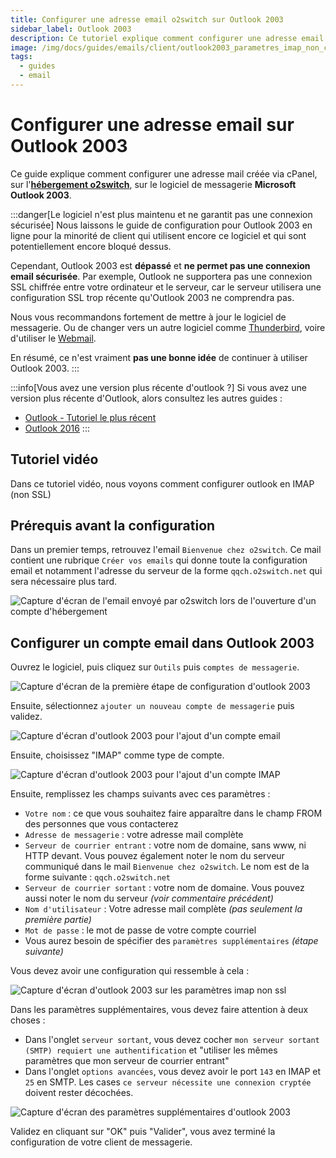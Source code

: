```yaml
---
title: Configurer une adresse email o2switch sur Outlook 2003
sidebar_label: Outlook 2003
description: Ce tutoriel explique comment configurer une adresse email o2switch sur Outlook 2003
image: /img/docs/guides/emails/client/outlook2003_parametres_imap_non_chiffre.png
tags:
  - guides
  - email
---
```


# Configurer une adresse email sur Outlook 2003 

Ce guide explique comment configurer une adresse mail créée via cPanel, sur l'**[hébergement
o2switch](https://www.o2switch.fr/hebergement-illimite/)**, sur  le logiciel de messagerie **Microsoft Outlook
2003**.

:::danger[Le logiciel n'est plus maintenu et ne garantit pas une connexion sécurisée]
Nous laissons le guide de configuration pour Outlook 2003 en ligne pour la minorité de client qui utilisent encore ce
logiciel et qui sont potentiellement encore bloqué dessus.

Cependant, Outlook 2003 est **dépassé** et **ne permet pas une connexion email sécurisée**. Par exemple, Outlook ne
supportera pas une connexion SSL chiffrée entre votre ordinateur et le serveur, car le serveur utilisera une
configuration SSL trop récente qu'Outlook 2003 ne comprendra pas.

Nous vous recommandons fortement de mettre à jour le logiciel de messagerie. Ou de changer vers un autre logiciel comme
[Thunderbird](/guides/emails/client/configurer-thunderbird), voire d'utiliser le [Webmail](/guides/emails/webmail/). 

En résumé, ce n'est vraiment **pas une bonne idée** de continuer à utiliser Outlook 2003.
:::

:::info[Vous avez une version plus récente d'outlook ?]
Si vous avez une version plus récente d'Outlook, alors consultez les autres guides : 
- [Outlook - Tutoriel le plus récent](/guides/emails/client/configurer-outlook)
- [Outlook 2016](/guides/emails/client/configurer-outlook-2016)
:::

## Tutoriel vidéo

Dans ce tutoriel vidéo, nous voyons comment configurer outlook en IMAP (non SSL)

<YoutubeVideo id='u0ouJ5vPvHc' title="Comment configurer Outlook 2003 en IMAP non SSL ?"/>

## Prérequis avant la configuration

Dans un premier temps, retrouvez l'email `Bienvenue chez o2switch`. Ce mail contient une rubrique `Créer vos emails` qui
donne toute la configuration email et notamment l'adresse du serveur de la forme `qqch.o2switch.net` qui sera nécessaire
plus tard.

<Image
    src="/img/docs/guides/emails/client/mail-bienvenue-configuration.png"
    title="Le mail Bienvenue chez o2switch contient toute la configuration à utiliser pour les emails"
    caption="Le mail bienvenue chez o2switch contient la configuration à utiliser"
    alt="Capture d'écran de l'email envoyé par o2switch lors de l'ouverture d'un compte d'hébergement"
/>


## Configurer un compte email dans Outlook 2003

Ouvrez le logiciel, puis cliquez sur `Outils` puis `comptes de messagerie`.

<Image
    src="/img/docs/guides/emails/client/outlook2003_comptes_messagerie.png"
    title="Première étape pour configurer outlook 2003"
    caption="Première étape de la configuration d'un compte sur Outlook 2003"
    alt="Capture d'écran de la première étape de configuration d'outlook 2003"
/>

Ensuite, sélectionnez `ajouter un nouveau compte de messagerie` puis validez.

<Image
    src="/img/docs/guides/emails/client/outlook2003_ajouter_compte.png"
    title="Ajout d'un compte de messagerie dans outlook 2003"
    caption="Ajout d'un nouveau compte de messagerie"
    alt="Capture d'écran d'outlook 2003 pour l'ajout d'un compte email"
/>

Ensuite, choisissez "IMAP" comme type de compte.

<Image
    src="/img/docs/guides/emails/client/outlook2003_choix_imap.png"
    title="Configuration d'un compte mail IMAP dans Outlook"
    caption="Configuration d'un compte en IMAP"
    alt="Capture d'écran d'outlook 2003 pour l'ajout d'un compte IMAP"
/>

Ensuite, remplissez les champs suivants avec ces paramètres :
  * `Votre nom` : ce que vous souhaitez faire apparaître dans le champ FROM des personnes que vous contacterez
  * `Adresse de messagerie` : votre adresse mail complète
  * `Serveur de courrier entrant` : votre nom de domaine, sans www, ni HTTP devant. Vous pouvez également noter le nom
    du serveur communiqué dans le mail `Bienvenue chez o2switch`. Le nom est de la forme suivante : `qqch.o2switch.net`
  * `Serveur de courrier sortant` : votre nom de domaine. Vous pouvez aussi noter le nom du serveur *(voir commentaire
    précédent)*
  * `Nom d'utilisateur` : Votre adresse mail complète *(pas seulement la première partie)*
  * `Mot de passe` : le mot de passe de votre compte courriel
  * Vous aurez besoin de spécifier des `paramètres supplémentaires` *(étape suivante)*

Vous devez avoir une configuration qui ressemble à cela : 

<Image
    src="/img/docs/guides/emails/client/outlook2003_parametres_imap_non_chiffre.png"
    title="Paramètres outlook 2003 en imap non chiffré"
    caption="Paramètres pour la création d'un compte IMAP"
    alt="Capture d'écran d'outlook 2003 sur les paramètres imap non ssl"
/>


Dans les paramètres supplémentaires, vous devez faire attention à deux choses :
  * Dans l'onglet `serveur sortant`, vous devez cocher `mon serveur sortant (SMTP) requiert une authentification` et
    "utiliser les mêmes paramètres que mon serveur de courrier entrant"
  * Dans l'onglet `options avancées`, vous devez avoir le port `143` en IMAP et `25` en SMTP. Les cases `ce serveur
    nécessite une connexion cryptée` doivent rester décochées. 

<Image
    src="/img/docs/guides/emails/client/outlook2003_parametres_avances_imap_non_chiffre_complet.png"
    title="Paramètres supplémentaire pour configurer outlook 2003"
    caption="Paramètres supplémentaires lors de la configuration d'un compte. Permet d'activer l'authentification SMTP
    et de définir les ports à utiliser."
    alt="Capture d'écran des paramètres supplémentaires d'outlook 2003"
/>

Validez en cliquant sur "OK" puis "Valider", vous avez terminé la configuration de votre client de messagerie.